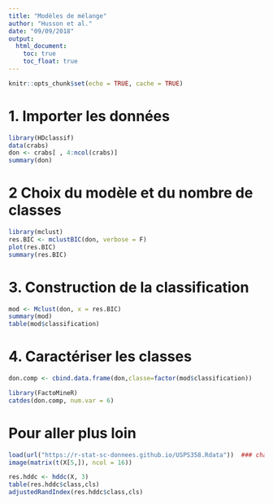 ---
title: "Modèles de mélange"
author: "Husson et al."
date: "09/09/2018"
output:
  html_document:
    toc: true
    toc_float: true 
---

```{r setup, include=FALSE}
knitr::opts_chunk$set(echo = TRUE, cache = TRUE)
```

# 1. Importer les données

```{r,message=FALSE,warning=FALSE}
library(HDclassif)
data(crabs)
don <- crabs[ , 4:ncol(crabs)]
summary(don)
```

# 2 Choix du modèle et du nombre de classes

```{r,message=FALSE,warning=FALSE}
library(mclust)
res.BIC <- mclustBIC(don, verbose = F)
plot(res.BIC)
summary(res.BIC)
```
# 3. Construction de la classification

```{r}
mod <- Mclust(don, x = res.BIC)
summary(mod)
table(mod$classification)
```

# 4. Caractériser les classes

```{r,message=FALSE,warning=FALSE}
don.comp <- cbind.data.frame(don,classe=factor(mod$classification))
```

```{r,message=FALSE,warning=FALSE}
library(FactoMineR)
catdes(don.comp, num.var = 6)
```

# Pour aller plus loin

```{r,message=FALSE,warning=FALSE}
load(url("https://r-stat-sc-donnees.github.io/USPS358.Rdata"))  ### charger le jeu de données sur votre ordinateur
image(matrix(t(X[5,]), ncol = 16))
```

```{r}
res.hddc <- hddc(X, 3)
table(res.hddc$class,cls)
adjustedRandIndex(res.hddc$class,cls)
```


